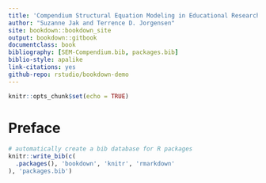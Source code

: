```yaml
---
title: 'Compendium Structural Equation Modeling in Educational Research'
author: "Suzanne Jak and Terrence D. Jorgensen"
site: bookdown::bookdown_site
output: bookdown::gitbook
documentclass: book
bibliography: [SEM-Compendium.bib, packages.bib]
biblio-style: apalike
link-citations: yes
github-repo: rstudio/bookdown-demo
---
```


```r
knitr::opts_chunk$set(echo = TRUE)
```

# Preface {-}


```r
# automatically create a bib database for R packages
knitr::write_bib(c(
  .packages(), 'bookdown', 'knitr', 'rmarkdown'
), 'packages.bib')
```
